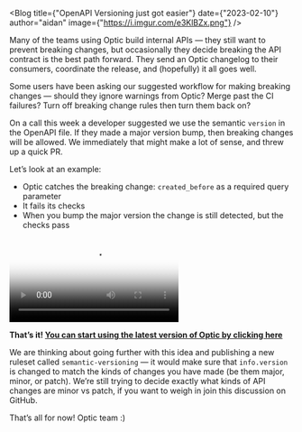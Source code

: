


<Blog title={"OpenAPI Versioning just got easier"} date={"2023-02-10"} author="aidan" image={"https://i.imgur.com/e3KlBZx.png"}  />


Many of the teams using Optic build internal APIs — they still want to prevent breaking changes, but occasionally they decide breaking the API contract is the best path forward. They send an Optic changelog to their consumers, coordinate the release, and (hopefully) it all goes well.


Some users have been asking our suggested workflow for making breaking changes — should they ignore warnings from Optic? Merge past the CI failures? Turn off breaking change rules then turn them back on?

On a call this week a developer suggested we use the semantic `version` in the OpenAPI file. If they made a major version bump, then breaking changes will be allowed. We immediately that might make a lot of sense, and threw up a quick PR.

Let’s look at an example:
- Optic catches the breaking change: `created_before` as a required query parameter
- It fails its checks
- When you bump the major version the change is still detected, but the checks pass

<div className="tailwind">
<Video caption="Major API version can have breaking changes" src="/video/breaking-changes.mp4" poster="/video/breaking-changes.png" />
</div>


<div style={{marginTop: 30}}>

**That’s it! [You can start using the latest version of Optic by clicking here](/docs/openapi-diff)**

</div>

We are thinking about going further with this idea and publishing a new ruleset called `semantic-versioning` — it would make sure that `info.version` is changed to match the kinds of changes you have made (be them major, minor, or patch). We’re still trying to decide exactly what kinds of API changes are minor vs patch, if you want to weigh in join this discussion on GitHub.

That’s all for now! Optic team :)